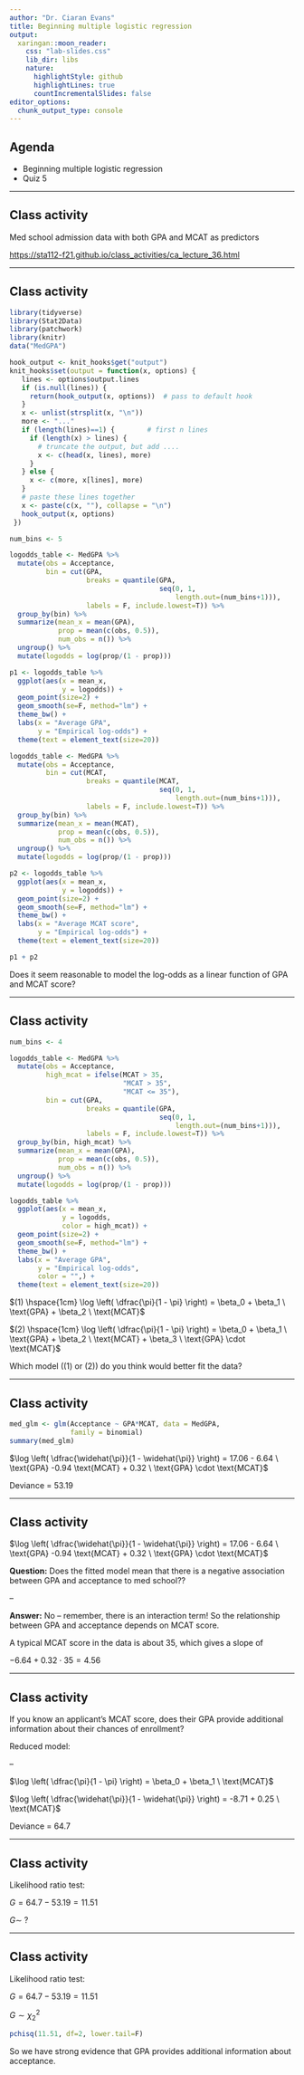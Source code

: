 ```yaml
---
author: "Dr. Ciaran Evans"
title: Beginning multiple logistic regression
output:
  xaringan::moon_reader:
    css: "lab-slides.css"
    lib_dir: libs
    nature:
      highlightStyle: github
      highlightLines: true
      countIncrementalSlides: false
editor_options: 
  chunk_output_type: console
---
```


## Agenda

* Beginning multiple logistic regression
* Quiz 5

---

## Class activity

Med school admission data with both GPA and MCAT as predictors

[https://sta112-f21.github.io/class_activities/ca_lecture_36.html](https://sta112-f21.github.io/class_activities/ca_lecture_36.html)

---

## Class activity

```r
library(tidyverse)
library(Stat2Data)
library(patchwork)
library(knitr)
data("MedGPA")

hook_output <- knit_hooks$get("output")
knit_hooks$set(output = function(x, options) {
   lines <- options$output.lines
   if (is.null(lines)) {
     return(hook_output(x, options))  # pass to default hook
   }
   x <- unlist(strsplit(x, "\n"))
   more <- "..."
   if (length(lines)==1) {        # first n lines
     if (length(x) > lines) {
       # truncate the output, but add ....
       x <- c(head(x, lines), more)
     }
   } else {
     x <- c(more, x[lines], more)
   }
   # paste these lines together
   x <- paste(c(x, ""), collapse = "\n")
   hook_output(x, options)
 })

num_bins <- 5

logodds_table <- MedGPA %>%
  mutate(obs = Acceptance,
         bin = cut(GPA, 
                   breaks = quantile(GPA, 
                                     seq(0, 1,
                                         length.out=(num_bins+1))),
                   labels = F, include.lowest=T)) %>%
  group_by(bin) %>%
  summarize(mean_x = mean(GPA),
            prop = mean(c(obs, 0.5)),
            num_obs = n()) %>%
  ungroup() %>%
  mutate(logodds = log(prop/(1 - prop)))

p1 <- logodds_table %>%
  ggplot(aes(x = mean_x,
             y = logodds)) +
  geom_point(size=2) +
  geom_smooth(se=F, method="lm") +
  theme_bw() +
  labs(x = "Average GPA",
       y = "Empirical log-odds") +
  theme(text = element_text(size=20))

logodds_table <- MedGPA %>%
  mutate(obs = Acceptance,
         bin = cut(MCAT, 
                   breaks = quantile(MCAT, 
                                     seq(0, 1,
                                         length.out=(num_bins+1))),
                   labels = F, include.lowest=T)) %>%
  group_by(bin) %>%
  summarize(mean_x = mean(MCAT),
            prop = mean(c(obs, 0.5)),
            num_obs = n()) %>%
  ungroup() %>%
  mutate(logodds = log(prop/(1 - prop)))

p2 <- logodds_table %>%
  ggplot(aes(x = mean_x,
             y = logodds)) +
  geom_point(size=2) +
  geom_smooth(se=F, method="lm") +
  theme_bw() +
  labs(x = "Average MCAT score",
       y = "Empirical log-odds") +
  theme(text = element_text(size=20))

p1 + p2
```

Does it seem reasonable to model the log-odds as a linear function of GPA and MCAT score?

---

## Class activity

```r

num_bins <- 4

logodds_table <- MedGPA %>%
  mutate(obs = Acceptance,
         high_mcat = ifelse(MCAT > 35, 
                            "MCAT > 35",
                            "MCAT <= 35"),
         bin = cut(GPA, 
                   breaks = quantile(GPA, 
                                     seq(0, 1,
                                         length.out=(num_bins+1))),
                   labels = F, include.lowest=T)) %>%
  group_by(bin, high_mcat) %>%
  summarize(mean_x = mean(GPA),
            prop = mean(c(obs, 0.5)),
            num_obs = n()) %>%
  ungroup() %>%
  mutate(logodds = log(prop/(1 - prop)))

logodds_table %>%
  ggplot(aes(x = mean_x,
             y = logodds,
             color = high_mcat)) +
  geom_point(size=2) +
  geom_smooth(se=F, method="lm") +
  theme_bw() +
  labs(x = "Average GPA",
       y = "Empirical log-odds",
       color = "",) +
  theme(text = element_text(size=20))
```

$(1) \hspace{1cm} \log \left( \dfrac{\pi}{1 - \pi} \right) = \beta_0 + \beta_1 \ \text{GPA} + \beta_2 \ \text{MCAT}$

$(2) \hspace{1cm} \log \left( \dfrac{\pi}{1 - \pi} \right) = \beta_0 + \beta_1 \ \text{GPA} + \beta_2 \ \text{MCAT} + \beta_3 \ \text{GPA} \cdot \text{MCAT}$

Which model ((1) or (2)) do you think would better fit the data?

---

## Class activity

```r
med_glm <- glm(Acceptance ~ GPA*MCAT, data = MedGPA,
               family = binomial)
summary(med_glm)
```

$\log \left( \dfrac{\widehat{\pi}}{1 - \widehat{\pi}} \right) = 17.06 - 6.64 \ \text{GPA} -0.94 \text{MCAT} + 0.32 \ \text{GPA} \cdot \text{MCAT}$

Deviance = 53.19

---

## Class activity

$\log \left( \dfrac{\widehat{\pi}}{1 - \widehat{\pi}} \right) = 17.06 - 6.64 \ \text{GPA} -0.94 \text{MCAT} + 0.32 \ \text{GPA} \cdot \text{MCAT}$

**Question:** Does the fitted model mean that there is a negative association between GPA and acceptance to med school??

--

**Answer:** No -- remember, there is an interaction term! So the relationship between GPA and acceptance depends on MCAT score. 

A typical MCAT score in the data is about 35, which gives a slope of 

$-6.64 + 0.32 \cdot 35 = 4.56$

---

## Class activity

If you know an applicant's MCAT score, does their GPA provide additional information about their chances of enrollment?

Reduced model:

--

$\log \left( \dfrac{\pi}{1 - \pi} \right) = \beta_0 + \beta_1 \ \text{MCAT}$

$\log \left( \dfrac{\widehat{\pi}}{1 - \widehat{\pi}} \right) = -8.71 + 0.25 \ \text{MCAT}$

Deviance = 64.7

---

## Class activity

Likelihood ratio test:

$G = 64.7 - 53.19 = 11.51$

$G \sim \ ?$

---

## Class activity

Likelihood ratio test:

$G = 64.7 - 53.19 = 11.51$

$G \sim \chi^2_2$

```r
pchisq(11.51, df=2, lower.tail=F)
```

So we have strong evidence that GPA provides additional information about acceptance.


